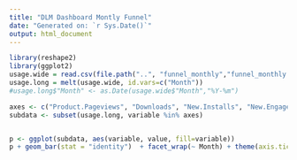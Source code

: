 ```yaml
---
title: "DLM Dashboard Montly Funnel"
date: "Generated on: `r Sys.Date()`"
output: html_document
---
```


```r
library(reshape2)
library(ggplot2)
usage.wide = read.csv(file.path("..", "funnel_monthly","funnel_monthly.csv"))
usage.long = melt(usage.wide, id.vars=c("Month"))
#usage.long$"Month" <- as.Date(usage.wide$"Month","%Y-%m")
```

```r

axes <- c("Product.Pageviews", "Downloads", "New.Installs", "New.Engaged.Teams")
subdata <- subset(usage.long, variable %in% axes)


p <- ggplot(subdata, aes(variable, value, fill=variable))
p + geom_bar(stat = "identity")  + facet_wrap(~ Month) + theme(axis.ticks = element_blank(), axis.text.x = element_blank())  + labs(fill = "Funnel Stage")

```
